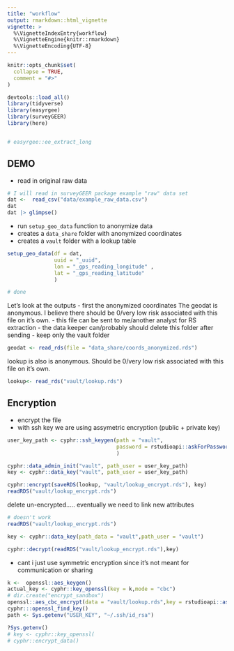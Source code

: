 ```yaml
---
title: "workflow"
output: rmarkdown::html_vignette
vignette: >
  %\VignetteIndexEntry{workflow}
  %\VignetteEngine{knitr::rmarkdown}
  %\VignetteEncoding{UTF-8}
---
```


```r
knitr::opts_chunk$set(
  collapse = TRUE,
  comment = "#>"
)
```

```r

devtools::load_all()
library(tidyverse)
library(easyrgee)
library(surveyGEER)
library(here)


# easyrgee::ee_extract_long
```

## DEMO
- read in original raw data 

```r

# I will read in surveyGEER package example "raw" data set
dat <-  read_csv("data/example_raw_data.csv")
dat
dat |> glimpse()
```

- run `setup_geo_data` function to anonymize data 
- creates a `data_share` folder with anonymized coordinates 
- creates a `vault` folder with a lookup table

```r


setup_geo_data(df = dat,
               uuid = "_uuid",
               lon = "_gps_reading_longitude" ,
               lat = "_gps_reading_latitude" 
               )

# done
```

Let's look at the outputs - first the anonymized coordinates
The geodat is anonymous. I believe there should be 0/very low risk associated with this file on it's own. 
- this file can be sent to me/another analyst for RS extraction
- the data keeper can/probably should delete this folder after sending
- keep only the vault folder

```r
geodat <- read_rds(file = "data_share/coords_anonymized.rds")
```


lookup is also is anonymous. Should be 0/very low risk associated with this file on it's own. 
```r
lookup<- read_rds("vault/lookup.rds")
```





## Encryption
- encrypt the file
- with ssh key we are using assymetric encryption (public + private key)
```r
user_key_path <- cyphr::ssh_keygen(path = "vault",
                                   password = rstudioapi::askForPassword()
                                   )

cyphr::data_admin_init("vault", path_user = user_key_path)
key <- cyphr::data_key("vault", path_user = user_key_path)

cyphr::encrypt(saveRDS(lookup, "vault/lookup_encrypt.rds"), key)
readRDS("vault/lookup_encrypt.rds")

```

delete un-encrypted..... eventually we need to link new attributes

```r

# doesn't work
readRDS("vault/lookup_encrypt.rds")

key <- cyphr::data_key(path_data = "vault",path_user = "vault")

cyphr::decrypt(readRDS("vault/lookup_encrypt.rds"),key)

```

- cant i just use symmetric encryption since it's not meant for communication or sharing


```r

k <-  openssl::aes_keygen()
actual_key <- cyphr::key_openssl(key = k,mode = "cbc")
# dir.create("encrypt_sandbox")
openssl::aes_cbc_encrypt(data = "vault/lookup.rds",key = rstudioapi::askForPassword())
cyphr:::openssl_find_key()
path <- Sys.getenv("USER_KEY", "~/.ssh/id_rsa")

?Sys.getenv()
# key <- cyphr::key_openssl(
# cyphr::encrypt_data()
```







